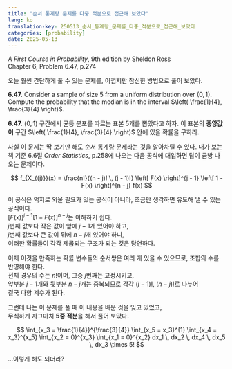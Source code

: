 ```yaml
---
title: "순서 통계량 문제를 다중 적분으로 접근해 보았다"
lang: ko
translation-key: 250513_순서_통계량_문제를_다중_적분으로_접근해_보았다
categories: [probability]
date: 2025-05-13
---
```


*A First Course in Probability*, 9th edition by Sheldon Ross  
Chapter 6, Problem 6.47, p.274  

오늘 훨씬 간단하게 풀 수 있는 문제를, 어렵지만 참신한 방법으로 풀어 보았다.

**6.47.** Consider a sample of size 5 from a uniform distribution over <span class="math">$(0, 1)$</span>. Compute the probability that the median is in the interval <span class="math">$\left( \frac{1}{4}, \frac{3}{4} \right)$</span>.

**6.47.** <span class="math">$(0, 1)$</span> 구간에서 균등 분포를 따르는 표본 5개를 뽑았다고 하자. 이 표본의 **중앙값이** 구간 <span class="math">$\left( \frac{1}{4}, \frac{3}{4} \right)$</span> 안에 있을 확률을 구하라.

사실 이 문제는 딱 보기만 해도 순서 통계량 문제라는 것을 알아차릴 수 있다. 내가 보는 책 기준 6.6절 *Order Statistics*, p.258에 나오는 다음 공식에 대입하면 답이 금방 나오는 문제이다.

$$
f_{X_{(j)}}(x) = \frac{n!}{(n - j)! \, (j - 1)!} \left[ F(x) \right]^{j - 1} \left[ 1 - F(x) \right]^{n - j} f(x)
$$

이 공식은 억지로 외울 필요가 있는 공식이 아니라, 조금만 생각하면 유도해 낼 수 있는 공식이다.  
<span class="math">$\left[ F(x) \right]^{j - 1} \left[ 1 - F(x) \right]^{n - j}$</span>는 이해하기 쉽다.  
<span class="math">$j$</span>번째 값보다 작은 값이 앞에 <span class="math">$j - 1$</span>개 있어야 하고,  
<span class="math">$j$</span>번째 값보다 큰 값이 뒤에 <span class="math">$n - j$</span>개 있어야 하니,  
이러한 확률들이 각각 제곱되는 구조가 되는 것은 당연하다.

이제 이것을 만족하는 확률 변수들의 순서쌍은 여러 개 있을 수 있으므로, 조합의 수를 반영해야 한다.  
전체 경우의 수는 <span class="math">$n!$</span>이며, 그중 <span class="math">$j$</span>번째는 고정시키고,  
앞부분 <span class="math">$j - 1$</span>개와 뒷부분 <span class="math">$n - j$</span>개는 중복되므로 각각 <span class="math">$(j - 1)!$</span>, <span class="math">$(n - j)!$</span>로 나누어  
결국 다항 계수가 된다.

그런데 나는 이 문제를 풀 때 이 내용을 배운 것을 잊고 있었고,  
무식하게 자그마치 **5중 적분**을 해서 풀어 보았다.

$$
\int_{x_3 = \frac{1}{4}}^{\frac{3}{4}} \int_{x_5 = x_3}^{1} \int_{x_4 = x_3}^{x_5} \int_{x_2 = 0}^{x_3} \int_{x_1 = 0}^{x_2}
dx_1 \, dx_2 \, dx_4 \, dx_5 \, dx_3 \times 5!
$$

...이렇게 해도 되더라?